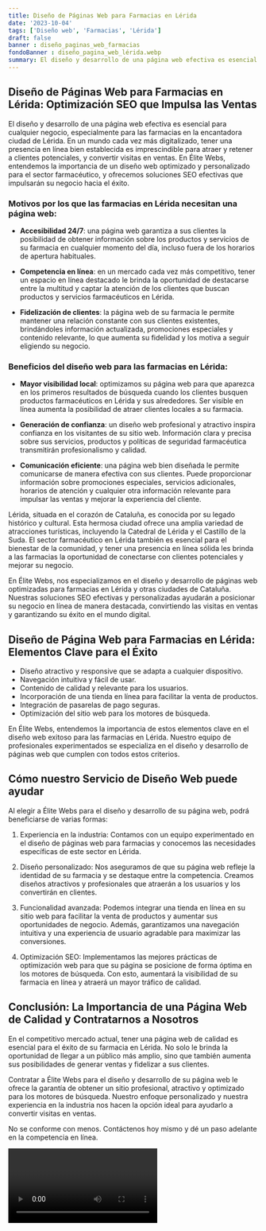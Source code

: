 ```yaml
---
title: Diseño de Páginas Web para Farmacias en Lérida
date: '2023-10-04'
tags: ['Diseño web', 'Farmacias', 'Lérida']
draft: false
banner : diseño_paginas_web_farmacias
fondoBanner : diseño_pagina_web_lérida.webp
summary: El diseño y desarrollo de una página web efectiva es esencial para cualquier negocio, especialmente para las farmacias en la encantadora ciudad de Lérida. En un mundo cada vez más digitalizado, tener una presencia en línea bien establecida es imprescindible para atraer y retener a clientes potenciales, y convertir visitas en ventas. En Élite Webs, entendemos la importancia de un diseño web optimizado y personalizado para el sector farmacéutico, y ofrecemos soluciones SEO efectivas que impulsarán su negocio hacia el éxito.
---
```


## Diseño de Páginas Web para Farmacias en Lérida: Optimización SEO que Impulsa las Ventas

El diseño y desarrollo de una página web efectiva es esencial para cualquier negocio, especialmente para las farmacias en la encantadora ciudad de Lérida. En un mundo cada vez más digitalizado, tener una presencia en línea bien establecida es imprescindible para atraer y retener a clientes potenciales, y convertir visitas en ventas. En Élite Webs, entendemos la importancia de un diseño web optimizado y personalizado para el sector farmacéutico, y ofrecemos soluciones SEO efectivas que impulsarán su negocio hacia el éxito.

### Motivos por los que las farmacias en Lérida necesitan una página web:

- **Accesibilidad 24/7**: una página web garantiza a sus clientes la posibilidad de obtener información sobre los productos y servicios de su farmacia en cualquier momento del día, incluso fuera de los horarios de apertura habituales.

- **Competencia en línea**: en un mercado cada vez más competitivo, tener un espacio en línea destacado le brinda la oportunidad de destacarse entre la multitud y captar la atención de los clientes que buscan productos y servicios farmacéuticos en Lérida.

- **Fidelización de clientes**: la página web de su farmacia le permite mantener una relación constante con sus clientes existentes, brindándoles información actualizada, promociones especiales y contenido relevante, lo que aumenta su fidelidad y los motiva a seguir eligiendo su negocio.

### Beneficios del diseño web para las farmacias en Lérida:

- **Mayor visibilidad local**: optimizamos su página web para que aparezca en los primeros resultados de búsqueda cuando los clientes busquen productos farmacéuticos en Lérida y sus alrededores. Ser visible en línea aumenta la posibilidad de atraer clientes locales a su farmacia.

- **Generación de confianza**: un diseño web profesional y atractivo inspira confianza en los visitantes de su sitio web. Información clara y precisa sobre sus servicios, productos y políticas de seguridad farmacéutica transmitirán profesionalismo y calidad.

- **Comunicación eficiente**: una página web bien diseñada le permite comunicarse de manera efectiva con sus clientes. Puede proporcionar información sobre promociones especiales, servicios adicionales, horarios de atención y cualquier otra información relevante para impulsar las ventas y mejorar la experiencia del cliente.

Lérida, situada en el corazón de Cataluña, es conocida por su legado histórico y cultural. Esta hermosa ciudad ofrece una amplia variedad de atracciones turísticas, incluyendo la Catedral de Lérida y el Castillo de la Suda. El sector farmacéutico en Lérida también es esencial para el bienestar de la comunidad, y tener una presencia en línea sólida les brinda a las farmacias la oportunidad de conectarse con clientes potenciales y mejorar su negocio.

En Élite Webs, nos especializamos en el diseño y desarrollo de páginas web optimizadas para farmacias en Lérida y otras ciudades de Cataluña. Nuestras soluciones SEO efectivas y personalizadas ayudarán a posicionar su negocio en línea de manera destacada, convirtiendo las visitas en ventas y garantizando su éxito en el mundo digital.

<GifSeo />

<Cta />

## Diseño de Página Web para Farmacias en Lérida: Elementos Clave para el Éxito

- Diseño atractivo y responsive que se adapta a cualquier dispositivo.
- Navegación intuitiva y fácil de usar.
- Contenido de calidad y relevante para los usuarios.
- Incorporación de una tienda en línea para facilitar la venta de productos.
- Integración de pasarelas de pago seguras.
- Optimización del sitio web para los motores de búsqueda.

En Élite Webs, entendemos la importancia de estos elementos clave en el diseño web exitoso para las farmacias en Lérida. Nuestro equipo de profesionales experimentados se especializa en el diseño y desarrollo de páginas web que cumplen con todos estos criterios.

## Cómo nuestro Servicio de Diseño Web puede ayudar

Al elegir a Élite Webs para el diseño y desarrollo de su página web, podrá beneficiarse de varias formas:

1. Experiencia en la industria: Contamos con un equipo experimentado en el diseño de páginas web para farmacias y conocemos las necesidades específicas de este sector en Lérida.

2. Diseño personalizado: Nos aseguramos de que su página web refleje la identidad de su farmacia y se destaque entre la competencia. Creamos diseños atractivos y profesionales que atraerán a los usuarios y los convertirán en clientes.

3. Funcionalidad avanzada: Podemos integrar una tienda en línea en su sitio web para facilitar la venta de productos y aumentar sus oportunidades de negocio. Además, garantizamos una navegación intuitiva y una experiencia de usuario agradable para maximizar las conversiones.

4. Optimización SEO: Implementamos las mejores prácticas de optimización web para que su página se posicione de forma óptima en los motores de búsqueda. Con esto, aumentará la visibilidad de su farmacia en línea y atraerá un mayor tráfico de calidad.

## Conclusión: La Importancia de una Página Web de Calidad y Contratarnos a Nosotros

En el competitivo mercado actual, tener una página web de calidad es esencial para el éxito de su farmacia en Lérida. No solo le brinda la oportunidad de llegar a un público más amplio, sino que también aumenta sus posibilidades de generar ventas y fidelizar a sus clientes.

Contratar a Élite Webs para el diseño y desarrollo de su página web le ofrece la garantía de obtener un sitio profesional, atractivo y optimizado para los motores de búsqueda. Nuestro enfoque personalizado y nuestra experiencia en la industria nos hacen la opción ideal para ayudarlo a convertir visitas en ventas.

No se conforme con menos. Contáctenos hoy mismo y dé un paso adelante en la competencia en línea.

<Video />

<CtaBot job='Farmacias' city='Lérida'/>

<Gmaps query='Lérida+españa+maps' />